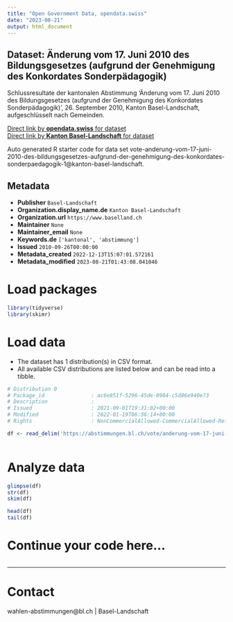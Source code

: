 ```yaml
---
title: "Open Government Data, opendata.swiss"
date: "2023-08-21"
output: html_document
---
```


## Dataset: Änderung vom 17. Juni 2010 des Bildungsgesetzes (aufgrund der Genehmigung des Konkordates Sonderpädagogik)

Schlussresultate der kantonalen Abstimmung 'Änderung vom 17. Juni 2010 des Bildungsgesetzes (aufgrund der Genehmigung des Konkordates Sonderpädagogik)', 26. September 2010, Kanton Basel-Landschaft, aufgeschlüsselt nach Gemeinden.

[Direct link by **opendata.swiss** for dataset](https://opendata.swiss/de/dataset/anderung-vom-17-juni-2010-des-bildungsgesetzes-aufgrund-der-genehmigung-des-konkordates-sonderp)<br>
[Direct link by **Kanton Basel-Landschaft** for dataset](https://abstimmungen.bl.ch/vote/anderung-vom-17-juni-2010-des-bildungsgesetzes-aufgrund-der-genehmigung-des-konkordates-sonderpaedagogik-1/data)

Auto generated R starter code for data set vote-anderung-vom-17-juni-2010-des-bildungsgesetzes-aufgrund-der-genehmigung-des-konkordates-sonderpaedagogik-1@kanton-basel-landschaft.

## Metadata

- **Publisher** `Basel-Landschaft`
- **Organization.display_name.de** `Kanton Basel-Landschaft`
- **Organization.url** `https://www.baselland.ch`
- **Maintainer** `None`
- **Maintainer_email** `None`
- **Keywords.de** `['kantonal', 'abstimmung']`
- **Issued** `2010-09-26T00:00:00`
- **Metadata_created** `2022-12-13T15:07:01.572161`
- **Metadata_modified** `2023-08-21T01:43:08.041046`


# Load packages

```r

library(tidyverse)
library(skimr)

```

# Load data

-   The dataset has 1 distribution(s) in CSV format.
-   All available CSV distributions are listed below and can be read into a tibble.

```r

# Distribution 0
# Package_id               : ac6e851f-5296-45de-8984-c5d86e940e73
# Description              : 
# Issued                   : 2021-09-01T19:31:02+00:00
# Modified                 : 2022-01-19T06:36:14+00:00
# Rights                   : NonCommercialAllowed-CommercialAllowed-ReferenceRequired

df <- read_delim('https://abstimmungen.bl.ch/vote/anderung-vom-17-juni-2010-des-bildungsgesetzes-aufgrund-der-genehmigung-des-konkordates-sonderpaedagogik-1/data-csv')



```

# Analyze data

```r

glimpse(df)
str(df)
skim(df)

head(df)
tail(df)

```

# Continue your code here...

```r

```

------------------------------------------------------------------------

# Contact

wahlen-abstimmungen@bl.ch | Basel-Landschaft

